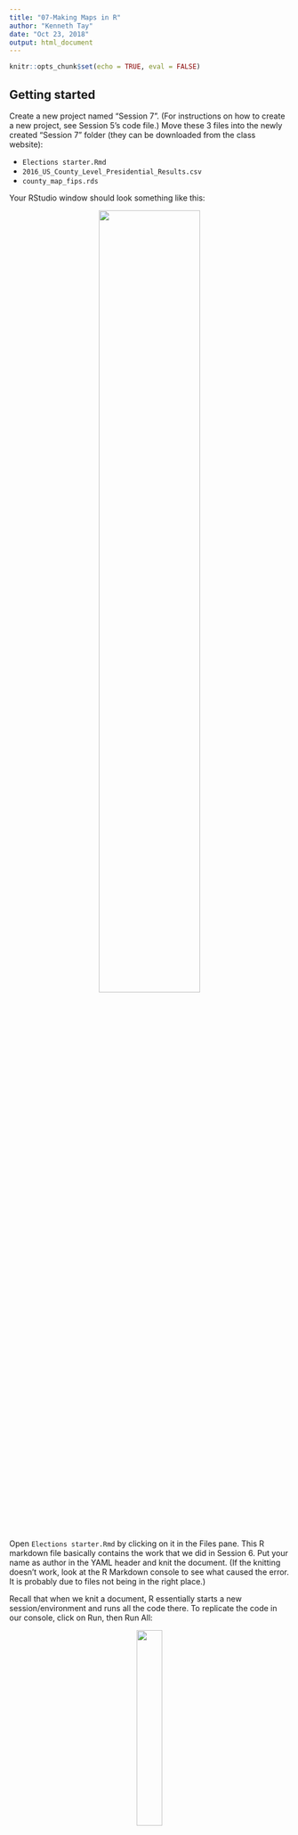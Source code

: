 ```yaml
---
title: "07-Making Maps in R"
author: "Kenneth Tay"
date: "Oct 23, 2018"
output: html_document
---
```


```r
knitr::opts_chunk$set(echo = TRUE, eval = FALSE)
```

## Getting started

Create a new project named "Session 7". (For instructions on how to create a new project, see Session 5's code file.) Move these 3 files into the newly created "Session 7" folder (they can be downloaded from the class website):

- `Elections starter.Rmd`
- `2016_US_County_Level_Presidential_Results.csv`
- `county_map_fips.rds`

Your RStudio window should look something like this:

<center>![](Images/Session 7 Starting Window.png){width=60%}</center>
\

Open `Elections starter.Rmd` by clicking on it in the Files pane. This R markdown file basically contains the work that we did in Session 6. Put your name as author in the YAML header and knit the document. (If the knitting doesn't work, look at the R Markdown console to see what caused the error. It is probably due to files not being in the right place.)

Recall that when we knit a document, R essentially starts a new session/environment and runs all the code there. To replicate the code in our console, click on Run, then Run All: 

<center>![](Images/Run All.png){width=30%}</center>
\

(Note: You can't just copy all of the .Rmd file and paste it in the console, since the R console will only understand the parts in the code chunks, not the stuff outside.)

## Saving and reading

At this point, our data frame `df` contains slightly different data in the `diff` and `per_point_diff` columns. This may be something that we want to save to our local drive, so that in the future we can use this file directly, instead of loading the original one and making the changes.

We have 2 options for doing that. The first is to save it as a .csv file with `readr`'s `write_csv` function. Type the following in the console:
```r
write_csv(df, "Elections v2.csv")
```

This saves the value of `df` to the file `Elections v2.csv`. (Notice that the file now appears in your working directory in the Files pane.)

The second option is to save it into an `.rds` file. Type the following in the console:
```r
saveRDS(df, "Elections data.rds")
```

(The saved file should appear in your working directory.) To read from an `.rds` file, use the `readRDS` function. The code below loads whatever is in `Elections data.rds` and assigns it to the variable `df2`.
```r
df2 <- readRDS("Elections data.rds")
```

While `write_csv` only works for data frames, `saveRDS` works for **any** R object.

## Drawing a map of the USA

Let's start by drawing a map of the USA. The `maps` package contains a lot of outlines of continents, countries, states, and counties. `ggplot2`'s `map_data` function puts these outlines in data frame format, which then allows us to plot them with `ggplot`.

Type the following as markdown (i.e. not in a code chunk):
```r
## Map of the USA

Let's draw a map of the USA.
```

Create a code chunk and type in the following code:
```r
map_USA <- map_data("usa")
head(map_USA)
```

(If the code above doesn't work, it could be that the `maps` package has not been installed yet. Install the `maps` package and try the code above again.) Each row in the `map_USA` dataset is one point on the outline of the USA. We are going to use `ggplot2`'s `geom_polygon` to connect these points.

It terms out that you can't draw a map of the US with just one polygon: there are islands (e.g. Long Island) which form separate polygons. To draw just the "main" mainland, filter as follows:
```r
map_USA_main <- map_USA %>% filter(region == "main")
```

In the same code chunk, type the following code:
```r
ggplot() +
    geom_polygon(data = map_USA_main, mapping = aes(x = long, y = lat))
```

We get a map! By default, the fill of the polygon is black. Click on the "Zoom" button and resize the window. Do you notice what happens to the map?

In order to keep the correct aspect ratio, amend the code for the map by adding on an extra line:
```r
ggplot() +
    geom_polygon(data = map_USA_main, mapping = aes(x = long, y = lat)) + 
    coord_quickmap()
```

Try resizing the window and see the difference in behavior from before.

## Mapping county data

Let's try to map our county map of elections data. Begin a new section in the R markdown document by typing the following in markdown:

```r
## Mapping county data
```

It turns out that it's not so easy to get mapping data at the county level with FIPS codes. I've put together a dataset to save you this trouble; load it with the following code (type it in a new code chunk):
```r
map_county_fips <- readRDS("county_map_fips.rds")
head(map_county_fips)
```

Let's draw a county map using code that's very similar to what we had for drawing the map of the USA:
```r
ggplot() +
    geom_polygon(data = map_county_fips, mapping = aes(x = long, y = lat, group = group)) + 
    coord_quickmap()
```

Create another code chunk. Now, let's draw a map with black outlines for the counties, and different colors for each state:
```r
ggplot() +
    geom_polygon(data = map_county_fips,
                 mapping = aes(x = long, y = lat, group = group, fill = region),
                 col = "black") + 
    coord_quickmap() +
    theme(legend.position="none")
```

In order to have the fills of the counties depend on our elections data, we need to somehow get information from our `df` dataset to the `map_county_fips` dataset. We can achieve this by using `dplyr`'s **left-join**.

First, create a new code chunk and extract the columns we need from `df` into a new, smaller data frame:
```r
county_per_diff <- df %>% 
    select(fips = combined_fips, percent_diff = per_point_diff)
```

Next, we join this smaller data frame to the mapping data using `left_join` (you can add this code to the same chunk): 
```r
# join elections data to mapping data
map_county_per_diff <- map_county_fips %>%
    left_join(county_per_diff, by = "fips")
```

Finally, we use `ggplot` to plot the data:
```r
ggplot(data = map_county_per_diff, mapping = aes(x = long, y = lat, group = group)) +
    geom_polygon(aes(fill = percent_diff)) + 
    coord_quickmap() + 
    labs(title = "Election results by county")
```

Great, we got a map! There are two things we can do to improve on it:  

1. The color scale is currently different shades of blue. Something more informative would be counties that voted very Republican being red, those that voted very Democrat being blue, and those that voted evenly being white.
2. The "lat" and "long" axes, as well as the grey background with grid lines, are not helpful for interpreting maps.

Let's change the color scale first. Amend the map plotting code to the following (see `?scale_fill_gradient2` to understand how it works):
```r
ggplot(data = map_county_per_diff, mapping = aes(x = long, y = lat, group = group)) +
    geom_polygon(aes(fill = percent_diff)) + 
    scale_fill_gradient2(low = "blue", high = "red") +
    coord_quickmap() + 
    labs(title = "Election results by county")
```

To remove parts of the plot which are not helpful, type in the following code in the same chunk before the `ggplot` call:
```r
map_theme <- theme(
    axis.title.x = element_blank(),
    axis.text.x  = element_blank(),
    axis.ticks.x = element_blank(),
    axis.title.y = element_blank(),
    axis.text.y  = element_blank(),
    axis.ticks.y = element_blank(),
    panel.background = element_rect(fill = "white")
)
```

Next, add `map_theme` to the `ggplot` function call:
```r
ggplot(data = map_county_per_diff, mapping = aes(x = long, y = lat, group = group)) +
    geom_polygon(aes(fill = percent_diff)) + 
    scale_fill_gradient2(low = "blue", high = "red") +
    coord_quickmap() + 
    labs(title = "Election results by county") +
    map_theme
```

Play around with the labels, theme and color scales. Do any of the counties stand out to you? How can we modify the code above to draw a map of just one state?  

We can see that large parts of the country voted more Republican than Democrat. At the same time, it doesn’t look like 85% of the map is red. This suggests that Trump won many counties which are geographically small.

To make the map better, we could draw state boundaries as well. Create a new code chunk and type in the following code. (Compare this code with the code in the previous chunk and try to figure out how the state boundaries were drawn.)

```r
map_state <- map_data("state")
ggplot(data = map_county_per_diff, mapping = aes(x = long, y = lat, group = group)) +
    geom_polygon(aes(fill = percent_diff)) + 
    geom_polygon(data = map_state, fill = NA, color = "black") +
    scale_fill_gradient2(low = "blue", high = "red") +
    coord_quickmap() + 
    labs(title = "Election results by county") + 
    map_theme
```

(If you're curious, that very blue spot in the middle of the country is Oglala County, South Dakota. From [Wikipedia](https://en.wikipedia.org/wiki/Oglala_Lakota_County,_South_Dakota#Politics): "The counties surrounding Oglala Lakota County are predominantly Republican, but, like most Native American counties, Oglala Lakota is heavily Democratic, giving over 75 percent of the vote to every Democratic presidential nominee in every election back to 1984, making it one of the most Democratic counties in the United States. No Republican has carried the county in a presidential election since 1952.") 

## Conclusion section

Every data analysis should have a conclusion section. This can just be a summary of the results presented, or it could also include takeaway lessons, limitations of the analysis and/or future directions.

## Optional: State map

Let's try to make the same map but at the state level, instead of at the county level.

Make a new dataframe containing state-level data:
```r
state_df <- df %>% group_by(state_abbr) %>%
    summarize(votes_dem = sum(votes_dem),
              votes_gop = sum(votes_gop),
              total_votes = sum(total_votes)) %>%
    mutate(diff = votes_gop - votes_dem,
           percent_diff = diff / total_votes)
```

Notice that `state_df` and `map_state` contain their data on state differently: it's abbreviated in `state_df`, while its the full name in `map_state`. We'll need to do some data wrangling/transformation to get them to match.

R has 2 built-in variables, `state.abb` and `state.name`, which can help us. First, let's augment these variables with "District of Columbia":
```r
state_abb <- c(state.abb, "DC")
state_name <- c(state.name, "District of Columbia")
```

Next, we use the following line of code to add a new column to `state_df` which has the state name in full. (See `?match` to figure out what is going on here. We also have to use `tolower()` as the state names are all in small letters in the `map_state` dataset.)
```r
state_df$region <- tolower(state_name[match(state_df$state_abbr, state_abb)])
```

We are now in a position to join the datasets:
```r
combined_state_df <- map_state %>% left_join(state_df, by = "region")
```

The commands for plotting are almost the same as for the county map:
```r
ggplot(data = combined_state_df, mapping = aes(x = long, y = lat, group = group)) +
    geom_polygon(aes(fill = percent_diff)) + 
    geom_polygon(fill = NA, color = "black") +
    scale_fill_gradient2(low = "blue", high = "red") +
    coord_quickmap() + 
    labs(title = "Election results by state") + 
    map_theme
```

We can also plot the state labels on the map (notice that the `group` can no longer be in the `ggplot()` call):
```r
state_names <- combined_state_df %>% group_by(state_abbr) %>%
    summarize(lat = 0.5 * (max(lat) + min(lat)), 
              long = 0.5 * (max(long) + min(long)))

ggplot(data = combined_state_df, mapping = aes(x = long, y = lat)) +
    geom_polygon(aes(group = group, fill = percent_diff)) + 
    geom_polygon(aes(group = group), fill = NA, color = "black") +
    geom_text(data = state_names,
              mapping = aes(x = long, y = lat, label = state_abbr)) +
    scale_fill_gradient2(low = "blue", high = "red") +
    coord_quickmap() + 
    labs(title = "Election results by state") + 
    map_theme
```

## Session info
```r
sessionInfo()
```
